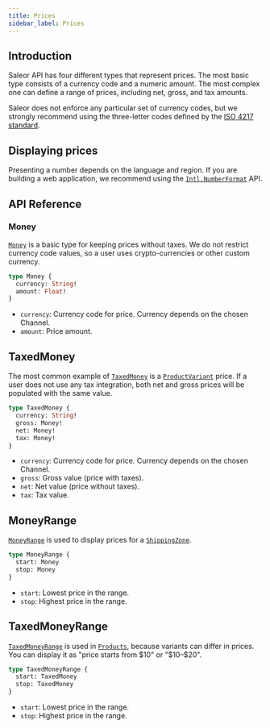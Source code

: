 ```yaml
---
title: Prices
sidebar_label: Prices
---
```


## Introduction

Saleor API has four different types that represent prices. The most basic type consists of a currency code and a numeric amount. The most complex one can define a range of prices, including net, gross, and tax amounts.

Saleor does not enforce any particular set of currency codes, but we strongly recommend using the three-letter codes defined by the [ISO 4217 standard](https://en.wikipedia.org/wiki/ISO_4217).

## Displaying prices

Presenting a number depends on the language and region. If you are building a web application, we recommend using the [`Intl.NumberFormat`](https://developer.mozilla.org/en-US/docs/Web/JavaScript/Reference/Global_Objects/Intl/NumberFormat) API.

## API Reference

### Money

[`Money`](developer/api-reference/objects/money.mdx) is a basic type for keeping prices without taxes. We do not restrict currency code values, so a user uses crypto-currencies or other custom currency.

```graphql
type Money {
  currency: String!
  amount: Float!
}
```

- `currency`: Currency code for price. Currency depends on the chosen Channel.
- `amount`: Price amount.

## TaxedMoney

The most common example of [`TaxedMoney`](developer/api-reference/objects/taxed-money.mdx) is a [`ProductVariant`](developer/api-reference/objects/product-variant.mdx) price. If a user does not use any tax integration, both net and gross prices will be populated with the same value.

```graphql
type TaxedMoney {
  currency: String!
  gross: Money!
  net: Money!
  tax: Money!
}
```

- `currency`: Currency code for price. Currency depends on the chosen Channel.
- `gross`: Gross value (price with taxes).
- `net`: Net value (price without taxes).
- `tax`: Tax value.

## MoneyRange

[`MoneyRange`](developer/api-reference/objects/money-range.mdx) is used to display prices for a [`ShippingZone`](developer/api-reference/objects/shipping-zone.mdx).

```graphql
type MoneyRange {
  start: Money
  stop: Money
}
```

- `start`: Lowest price in the range.
- `stop`: Highest price in the range.

## TaxedMoneyRange

[`TaxedMoneyRange`](developer/api-reference/objects/taxed-money-range.mdx) is used in [`Products`](developer/api-reference/objects/product.mdx), because variants can differ in prices. You can display it as "price starts from $10" or "$10–$20".

```graphql
type TaxedMoneyRange {
  start: TaxedMoney
  stop: TaxedMoney
}
```

- `start`: Lowest price in the range.
- `stop`: Highest price in the range.
